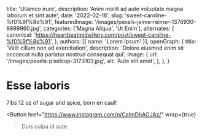   title: 'Ullamco irure',
  description: 'Anim mollit ad aute voluptate magna laborum et sint aute',
  date: '2022-02-18',
  slug: 'sweet-caroline-%f0%9f%8d%91',
  featuredImage: '/images/pexels-jaime-reimer-1376930-9899960.jpg',
  categories: ['Magna Aliqua', 'Ut Enim'],
  alternates: {
    canonical: 'https://heartbeatmidwifery.com/post/sweet-caroline-%f0%9f%8d%91',
  },
  authors: [{ name: 'Lorem Ipsum' }],
  openGraph: {
    title: 'Velit cillum non ad exercitation',
    description: 'Dolore eiusmod enim sit occaecat nulla pariatur nostrud consequat qui',
    image: {
      url: '/images/pexels-pixelcop-3173103.jpg',
      alt: 'Aute elit amet',
    },
  },
}


# Esse laboris

<Gallery>
  <GalleryItem
    src="/images/pexels-pixabay-53142.jpg"
    size="large"
  />
</Gallery>

7lbs 12 oz of sugar and spice, born en caul!

<Button
  href="https://www.instagram.com/p/CaImDhAOJAz/"
  wrap={true}
>Duis culpa id aute</Button>
